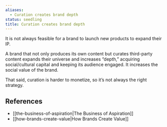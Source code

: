 ```yaml
---
aliases:
  - Curation creates brand depth
status: seedling
title: Curation creates brand depth
---
```

It is not always feasible for a brand to launch new products to expand their IP.

A brand that not only produces its own content but curates third-party content expands their universe and increases “depth,” acquiring social/cultural capital and keeping its audience engaged. It increases the social value of the brand.

That said, curation is harder to monetize, so it’s not always the right strategy.

## References

- [[the-business-of-aspiration|The Business of Aspiration]]
- [[how-brands-create-value|How Brands Create Value]]
